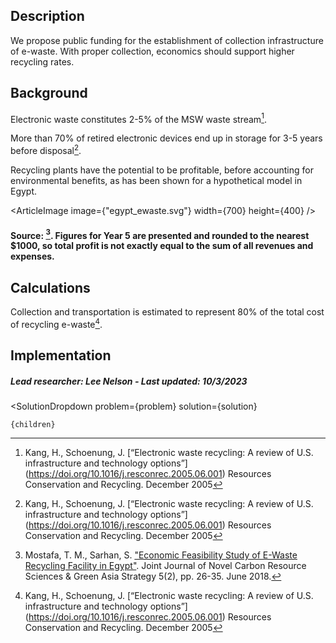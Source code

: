 

## Description
We propose public funding for the establishment of collection infrastructure of e-waste. With proper collection, economics should support higher recycling rates.


## Background
Electronic waste constitutes 2-5% of the MSW waste stream[^”1”].

More than 70% of retired electronic devices end up in storage for 3-5 years before disposal[^”1”].

Recycling plants have the potential to be profitable, before accounting for environmental benefits, as has been shown for a hypothetical model in Egypt.

<ArticleImage image={"egypt_ewaste.svg"} width={700} height={400} />
#### Source: [^"2"]. Figures for Year 5 are presented and rounded to the nearest $1000, so total profit is not exactly equal to the sum of all revenues and expenses.


## Calculations
Collection and transportation is estimated to represent 80% of the total cost of recycling e-waste[^”1”].


## Implementation



##### Lead researcher: Lee Nelson - Last updated: 10/3/2023

[^”1”]: Kang, H., Schoenung, J. [“Electronic waste recycling: A review of U.S. infrastructure and technology options”] (https://doi.org/10.1016/j.resconrec.2005.06.001) Resources Conservation and Recycling. December 2005

[^"2"]: Mostafa, T. M., Sarhan, S. ["Economic Feasibility Study of E-Waste Recycling Facility in Egypt"](https://www.researchgate.net/publication/326226096_Economic_Feasibility_Study_of_E-Waste_Recycling_Facility_in_Egypt). Joint Journal of Novel Carbon Resource Sciences & Green Asia Strategy 5(2), pp. 26-35. June 2018.




  <SolutionDropdown 
    problem={problem} 
    solution={solution}
  >
    {children}
  </SolutionDropdown>